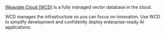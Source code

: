 [Weaviate Cloud (WCD)](https://console.weaviate.cloud/) is a fully managed vector database in the cloud.

WCD manages the infrastructure so you can focus on innovation. Use WCD to simplify development and confidently deploy enterprise-ready AI applications.
